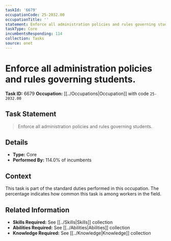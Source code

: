 ```yaml
---
taskId: '6679'
occupationCode: 25-2032.00
occupationTitle: ''
statement: Enforce all administration policies and rules governing students.
taskType: Core
incumbentsResponding: 114
collection: Tasks
source: onet
---
```

# Enforce all administration policies and rules governing students.

**Task ID:** 6679
**Occupation:** [[../Occupations|Occupation]] with code `25-2032.00`

## Task Statement

> Enforce all administration policies and rules governing students.

## Details

- **Type:** Core
- **Performed By:** 114.0% of incumbents

## Context

This task is part of the standard duties performed in this occupation. The percentage indicates how common this task is among workers in the field.

## Related Information

- **Skills Required:** See [[../Skills|Skills]] collection
- **Abilities Required:** See [[../Abilities|Abilities]] collection
- **Knowledge Required:** See [[../Knowledge|Knowledge]] collection
